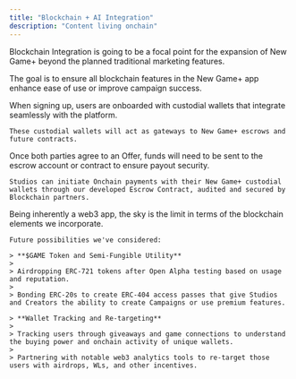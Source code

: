 ```yaml
---
title: "Blockchain + AI Integration"
description: "Content living onchain"
---
```


Blockchain Integration is going to be a focal point for the expansion of New Game+ beyond the planned traditional marketing features.

The goal is to ensure all blockchain features in the New Game+ app enhance ease of use or improve campaign success.

<Tabs>
  <Tab title="Custodial Wallets">
    When signing up, users are onboarded with custodial wallets that integrate seamlessly with the platform.

    These custodial wallets will act as gateways to New Game+ escrows and future contracts.
  </Tab>

  <Tab title="Onchain Escrow">
    Once both parties agree to an Offer, funds will need to be sent to the escrow account or contract to ensure payout security.

    Studios can initiate Onchain payments with their New Game+ custodial wallets through our developed Escrow Contract, audited and secured by Blockchain partners.
  </Tab>

  <Tab title="More">
    Being inherently a web3 app, the sky is the limit in terms of the blockchain elements we incorporate.

    Future possibilities we've considered:

    > **$GAME Token and Semi-Fungible Utility**
    >
    > Airdropping ERC-721 tokens after Open Alpha testing based on usage and reputation.
    >
    > Bonding ERC-20s to create ERC-404 access passes that give Studios and Creators the ability to create Campaigns or use premium features.

    > **Wallet Tracking and Re-targeting**
    >
    > Tracking users through giveaways and game connections to understand the buying power and onchain activity of unique wallets.
    >
    > Partnering with notable web3 analytics tools to re-target those users with airdrops, WLs, and other incentives.
  </Tab>
</Tabs>